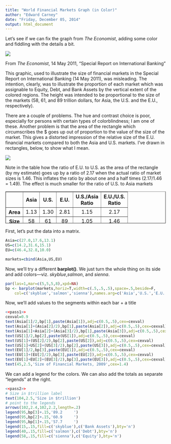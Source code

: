 ```yaml
---
title: "World Financial Markets Graph (in Color)"
author: "Edward Carney"
date: "Friday, December 05, 2014"
output: html_document
---
```


Let's see if we can fix the graph from <i>The Economist</i>, adding some color and fiddling with the details a bit.

<img src='Economist.gif'>
<p>From <i>The Economist</i>, 14 May 2011, "Special Report on International Banking"

This graphic, used to illustrate the size of financial markets in the Special Report on International Banking (14 May 2011), was misleading. The intention, clearly, was to illustrate the proportion of each market which was assignable to Equity, Debt, and Bank Assets by the vertical extent of the colored regions. The height was intended to be proportional to the size of the markets (58, 61, and 89 trillion dollars, for Asia, the U.S. and the E.U., respectively).
 
There are a couple of problems. The hue and contrast choice is poor, especially for persons with certain types of colorblindness; I am one of these. Another problem is that the area of the rectangle which circumscribes the $ goes up out of proportion to the value of the size of the market. This gives a distorted impression of the relative size of the E.U. financial markets compared to both the Asia and U.S. markets. I've drawn in rectangles, below, to show what I mean.

<img src='EconomistLines.gif'>

Note in the table how the ratio of E.U. to U.S. as the area of the rectangle (by my estimate) goes up by a ratio of 2.17 when the actual ratio of market sizes is 1.46. This inflates the ratio by about one and a half times (2.17/1.46 = 1.49). The effect is much smaller for the ratio of U.S. to Asia markets 


<table border="1" width="400" height="100">
<tr>
<th></th>
<th align="center" valign="middle">Asia</th>
<th align="center" valign="middle">U.S.</th>
<th align="center" valign="middle">E.U.</th>
<th align="center" valign="middle">U.S./Asia<br>Ratio</th>
<th align="center" valign="middle">E.U./U.S.<br>Ratio</th>
</tr>
<tr>
<th>Area</th>
<td align="center" valign="middle">1.13</td>
<td align="center" valign="middle">1.30</td>
<td align="center" valign="middle">2.81</td>
<td align="center" valign="middle">1.15</td>
<td align="center" valign="middle">2.17</td>
</tr>
<tr>
<th>Size</th>
<td align="center" valign="middle">58</td>
<td align="center" valign="middle">61</td>
<td align="center" valign="middle">89</td>
<td align="center" valign="middle">1.05</td>
<td align="center" valign="middle">1.46</td>
</tr>
</table>

<p>First, let's put the data into a matrix.

```r
Asia=c(27.0,17.6,13.1)
US=c(14.2,31.6,15.1)
EU=c(46.4,32.8,10.0)

markets=cbind(Asia,US,EU)
```
Now, we'll try a different <b>barplot()</b>. We just turn the whole thing on its side and add colors&mdash;viz. <i>skyblue</i>,<i>salmon</i>, and <i>sienna</i>.

```r
par(las=1,mar=c(5,5,5,8),xpd=NA)
bp <- barplot(markets,horiz=T,width=c(.5,.5,.5),space=.5,beside=F,
    col=c('skyblue','salmon','sienna'),names.arg=c('Asia','U.S.','E.U.'),axes=F)
```
Now, we'll add values to the segments within each bar + a title 

```r
<<pass1>>
cexval=0.9
text(Asia[1]/2,bp[1],paste(Asia[1]),adj=c(0.5,.5),cex=cexval)
text(Asia[1]+(Asia[2]/2),bp[1],paste(Asia[2]),adj=c(0.5,.5),cex=cexval)
text(Asia[1]+Asia[2]+(Asia[3]/2),bp[1],paste(Asia[3]),adj=c(0.5,.5),cex=cexval)
text(US[1]/2,bp[2],paste(US[1]),adj=c(0.5,.5),cex=cexval)
text(US[1]+(US[2]/2),bp[2],paste(US[2]),adj=c(0.5,.5),cex=cexval)
text(US[1]+US[2]+(US[3]/2),bp[2],paste(US[3]),adj=c(0.5,.5),cex=cexval)
text(EU[1]/2,bp[3],paste(EU[1]),adj=c(0.5,.5),cex=cexval)
text(EU[1]+(EU[2]/2),bp[3],paste(EU[2]),adj=c(0.5,.5),cex=cexval)
text(EU[1]+EU[2]+(EU[3]/2),bp[3],paste(EU[3]),adj=c(0.5,.5),cex=cexval)
text(45,2.5,'Size of Financial Markets, 2009',cex=1.4)

```
We can add a legend for the colors. We can also add the totals as separate "legends" at the right.

```r
<<pass2>>
# Size in $trillion label
text(104,2.5,'Size in $trillion')
# point to the legends
arrows(102,2.4,102,2.2,length=.2)
legend(95,bp[3]+.15,'89.2     ')
legend(95,bp[2]+.15,'60.9     ')
legend(95,bp[1]+.15,'57.7     ')
legend(15,.15,fill=c('skyblue'),c('Bank Assets'),bty='n')
legend(40,.15,fill=c('salmon'),c('Debt'),bty='n')
legend(58,.15,fill=c('sienna'),c('Equity'),bty='n')
```
